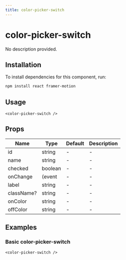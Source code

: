 ```yaml
---
title: color-picker-switch
---
```


# color-picker-switch

No description provided.

## Installation
To install dependencies for this component, run:
```bash
npm install react framer-motion
```

## Usage
```tsx
<color-picker-switch />
```

## Props
| Name      | Type     | Default | Description                 |
|-----------|----------|---------|-----------------------------|
| id | string | - | - |
| name | string | - | - |
| checked | boolean | - | - |
| onChange | (event | - | - |
| label | string | - | - |
| className? | string | - | - |
| onColor | string | - | - |
| offColor | string | - | - |

## Examples

### Basic color-picker-switch
```tsx
<color-picker-switch />
```

